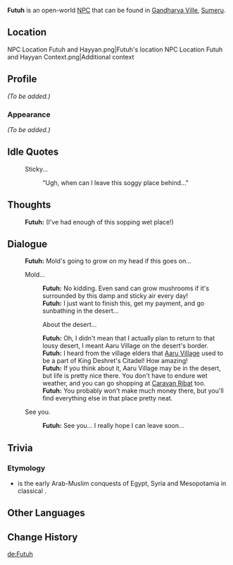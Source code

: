 {{Meta
<!-- Remove this template after adding the missing info -->
|missing_NPC_profile  = yes
}}
{{Character Infobox
|type             = Open-World NPC
|image            = NPC Futuh.png
|region           = Sumeru
|location         = Sumeru
|affiliation      = The Eremites
|title            = Eremite Mercenary

|ancestry         = <!-- Clan/family -->
|father           = 
|mother           = 
|spouse           = 
|sibling          = 
|child            = 
|relative         = 

|voiceEN          = 
|voiceCN          = 
|voiceJP          = 
|dialoguereward   = 
}}
'''Futuh''' is an open-world [[NPC]] that can be found in [[Gandharva Ville]], [[Sumeru]].

==Location==
<gallery>
NPC Location Futuh and Hayyan.png|Futuh's location
NPC Location Futuh and Hayyan Context.png|Additional context
</gallery>

==Profile==
''(To be added.)''

===Appearance===
''(To be added.)''
<!--
==Quests and Events==
{{Quests and Events}}
-->

==Idle Quotes==
{{Dialogue Start}}
: {{DIcon|Idle}} Sticky...
:: {{A|VO Futuh 01.ogg}} "Ugh, when can I leave this soggy place behind..."
{{Dialogue End}}

==Thoughts==
{{All Schemes to Know Explanation|name=Futuh}}
{{Dialogue Start}}
:{{A|VO Futuh All Schemes to Know 01.ogg}} '''Futuh:''' (I've had enough of this sopping wet place!)
{{Dialogue End}}

==Dialogue==
{{Dialogue Start}}
:'''Futuh:''' Mold's going to grow on my head if this goes on...
:{{DIcon}} Mold...
::'''Futuh:''' No kidding. Even sand can grow mushrooms if it's surrounded by this damp and sticky air every day!
::'''Futuh:''' I just want to finish this, get my payment, and go sunbathing in the desert...
::{{DIcon}} About the desert...
::'''Futuh:''' Oh, I didn't mean that I actually plan to return to that lousy desert, I meant Aaru Village on the desert's border.
::'''Futuh:''' I heard from the village elders that [[Aaru Village]] used to be a part of King Deshret's Citadel! How amazing!
::'''Futuh:''' If you think about it, Aaru Village may be in the desert, but life is pretty nice there. You don't have to endure wet weather, and you can go shopping at [[Caravan Ribat]] too.
::'''Futuh:''' You probably won't make much money there, but you'll find everything else in that place pretty neat.
:{{DIcon}} See you.
::'''Futuh:''' See you... I really hope I can leave soon...
{{Dialogue End}}

==Trivia==

=== Etymology ===

* {{Lang|{{w|Futuh}}|ar=فتوح}} is the early Arab-Muslim conquests of Egypt, Syria and Mesopotamia in classical {{W|Historiography of early Islam|Islamic literature}}.

==Other Languages==
{{Other Languages
|default_hidden = 1
|en      = Futuh
|zhs     = 福图赫
|zhs_rm  = Fútúhè
|zht     = 福圖赫
|zht_rm  = Fútúhè
|ja      = フトゥ
|ja_rm   = Futu
|ko      = 푸투흐
|es      = Futuh
|fr      = Futuh
|ru      = Футу
|th      = Futuh
|vi      = Futuh
|de      = Futuh
|id      = Futuh
|pt      = Futuh
|tr      = Futuh
|it      = Futuh
}}

==Change History==
{{Change History|3.0}}

[[de:Futuh]]